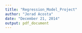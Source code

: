 ```yaml
---
title: "Regression_Model_Project"
author: "Jerad Acosta"
date: "December 21, 2014"
output: pdf_document
---
```


```r

```



```r

```



```r

```




```r

```



```r

```